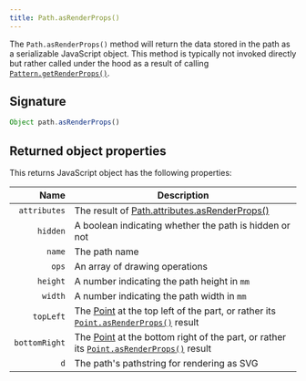 ```yaml
---
title: Path.asRenderProps()
---
```


The `Path.asRenderProps()` method will return the data stored in the
path as a serializable JavaScript object. This method is typically
not invoked directly but rather called under the hood as a result of
calling [`Pattern.getRenderProps()`](/reference/api/pattern/getrenderprops).

## Signature

```js
Object path.asRenderProps()
```

## Returned object properties

This returns JavaScript object has the following properties:

| Name | Description |
| ----:| ----------- |
| `attributes` | The result of [Path.attributes.asRenderProps()](/reference/api/attributes/asrenderprops) |
| `hidden` | A boolean indicating whether the path is hidden or not |
| `name` | The path name |
| `ops` | An array of drawing operations |
| `height` | A number indicating the path height in `mm` |
| `width` | A number indicating the path width in `mm` |
| `topLeft` | The [Point](/reference/api/point) at the top left of the part, or rather its [`Point.asRenderProps()`](/reference/api/point/asrenderprops) result |
| `bottomRight` | The [Point](/reference/api/point) at the bottom right of the part, or rather its [`Point.asRenderProps()`](/reference/api/point/asrenderprops) result |
| `d` | The path's pathstring for rendering as SVG |

